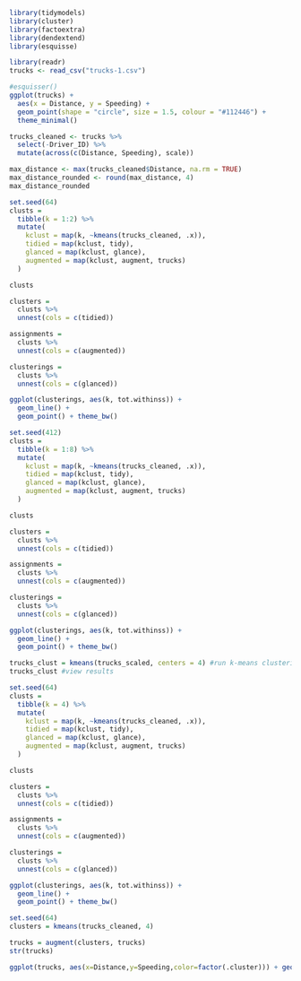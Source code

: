 ```r
library(tidymodels)
library(cluster)
library(factoextra)
library(dendextend)
library(esquisse)

library(readr)
trucks <- read_csv("trucks-1.csv")

```

```r
#esquisser()
ggplot(trucks) +
  aes(x = Distance, y = Speeding) +
  geom_point(shape = "circle", size = 1.5, colour = "#112446") +
  theme_minimal()
```

```r
trucks_cleaned <- trucks %>%
  select(-Driver_ID) %>%
  mutate(across(c(Distance, Speeding), scale))

max_distance <- max(trucks_cleaned$Distance, na.rm = TRUE)
max_distance_rounded <- round(max_distance, 4)
max_distance_rounded


```

```r
set.seed(64)
clusts = 
  tibble(k = 1:2) %>% 
  mutate(
    kclust = map(k, ~kmeans(trucks_cleaned, .x)),
    tidied = map(kclust, tidy),
    glanced = map(kclust, glance),
    augmented = map(kclust, augment, trucks)
  )

clusts
```

```r
clusters =
  clusts %>%
  unnest(cols = c(tidied))

assignments = 
  clusts %>% 
  unnest(cols = c(augmented))

clusterings = 
  clusts %>%
  unnest(cols = c(glanced))
```

```r
ggplot(clusterings, aes(k, tot.withinss)) +
  geom_line() +
  geom_point() + theme_bw()
```

```r
set.seed(412)
clusts = 
  tibble(k = 1:8) %>% 
  mutate(
    kclust = map(k, ~kmeans(trucks_cleaned, .x)),
    tidied = map(kclust, tidy),
    glanced = map(kclust, glance),
    augmented = map(kclust, augment, trucks)
  )

clusts
```

```r
clusters =
  clusts %>%
  unnest(cols = c(tidied))

assignments = 
  clusts %>% 
  unnest(cols = c(augmented))

clusterings = 
  clusts %>%
  unnest(cols = c(glanced))
```

```r
ggplot(clusterings, aes(k, tot.withinss)) +
  geom_line() +
  geom_point() + theme_bw()
```

```r
trucks_clust = kmeans(trucks_scaled, centers = 4) #run k-means clustering with k = 4
trucks_clust #view results
```

```r
set.seed(64)
clusts = 
  tibble(k = 4) %>% 
  mutate(
    kclust = map(k, ~kmeans(trucks_cleaned, .x)),
    tidied = map(kclust, tidy),
    glanced = map(kclust, glance),
    augmented = map(kclust, augment, trucks)
  )

clusts
```

```r
clusters =
  clusts %>%
  unnest(cols = c(tidied))

assignments = 
  clusts %>% 
  unnest(cols = c(augmented))

clusterings = 
  clusts %>%
  unnest(cols = c(glanced))
```

```r
ggplot(clusterings, aes(k, tot.withinss)) +
  geom_line() +
  geom_point() + theme_bw()
```

```r
set.seed(64)
clusters = kmeans(trucks_cleaned, 4)
```

```r
trucks = augment(clusters, trucks)
str(trucks)
```

```r
ggplot(trucks, aes(x=Distance,y=Speeding,color=factor(.cluster))) + geom_point() 
```

